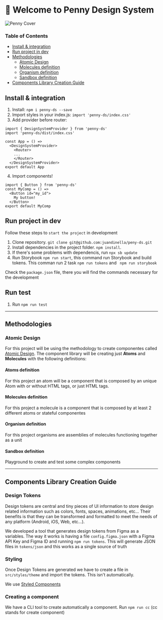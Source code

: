 
<Meta title="Intro" />

# 👋 Welcome to Penny Design System

![Penny Cover](../../cover.png)

### Table of Contents

- [Install & integration](#install)
- [Run project in dev](#run-project-in-dev)
- [Methodologies](#methodologies)
  - [Atomic Design](#atomic-design)
  - [Molecules definition](#molecules-definition)
  - [Organism definition](#organism-definition)
  - [Sandbox definition](#sandbox-definition)
- [Components Library Creation Guide](#components-library-creation-guide)

## Install & integration

1. Install: `npm i penny-ds --save`
2. Import styles in your index.js: `import 'penny-ds/index.css'`
3. Add provider before router:

```
import { DesignSystemProvider } from 'penny-ds'
import 'penny-ds/dist/index.css'

const App = () =>
  <DesignSystemProvider>
    <Router>
    ...
    </Router>
  </DesignSystemProvider>
export default App
```

4. Import components!

```
import { Button } from 'penny-ds'
const MyComp = () =>
  <Button id="my_id">
    My button!
  </Button>
export default MyComp
```

## Run project in dev

Follow these steps to `start the project` in development

1. Clone repository. `git clone git@github.com:juandinella/peny-ds.git`
2. Install dependencies in the project folder. `npm install`.
3. If there's some problems with dependencis, run `npx sb update`
4. Run Storybook `npm run start`, this command run Storybook and build tokens. This comman run 2 task `npm run tokens` and ` npm run storybook`

Check the `package.json` file, there you will find the commands necessary for the development

## Run test

1. Run `npm run test`

---

## Methodologies

### Atomic Design

For this project will be using the methodology to create componentes called [Atomic Design](https://shop.bradfrost.com/products/atomic-design-ebook). The component library will be creating just **Atoms** and **Molecules** with the following definitions:

#### Atoms definition

For this project an atom will be a component that is composed by an unique Atom with or without HTML tags, or just HTML tags.

#### Molecules definition

For this project a molecule is a component that is composed by at least 2 different atoms or stateful componentes

#### Organism definition

For this project organisms are assemblies of molecules functioning together as a unit

#### Sandbox definition

Playground to create and test some complex components

---

## Components Library Creation Guide

### Design Tokens

Design tokens are central and tiny pieces of UI information to store design related information such as colors, fonts, spaces, animations, etc... Their benefits is that they can be transformed and formatted to meet the needs of any platform (Android, iOS, Web, etc…).

We developed a tool that generates design tokens from Figma as a variables. The way it works is having a file `config.figma.json` with a Figma API Key and Figma ID and running `npm run tokens`. This will generate JSON files in `tokens/json` and this works as a single source of truth

### Styling

Once Design Tokens are generated we have to create a file in `src/styles/theme` and import the tokens. This isn't automatically.

We use [Styled Components](https://styled-components.com/)

### Creating a component

We have a CLI tool to create automatically a component. Run `npm run cc` (cc stands for create component)
